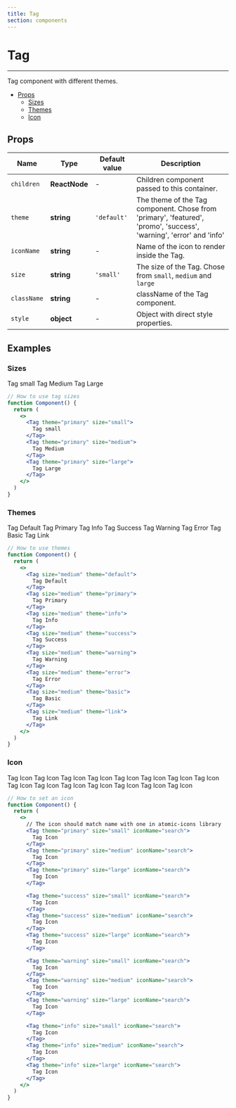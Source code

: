 ```yaml
---
title: Tag
section: components
---
```



# Tag

---

Tag component with different themes.

- [Props](#Props)
  - [Sizes](#Sizes)
  - [Themes](#Themes)
  - [Icon](#Icon)

## Props

| Name        | Type          | Default value | Description                                                                                                         |
| ----------- | ------------- | ------------- | ------------------------------------------------------------------------------------------------------------------- |
| `children`  | **ReactNode** | -             | Children component passed to this container.                                                                        |
| `theme`     | **string**    | `'default'`   | The theme of the Tag component. Chose from 'primary', 'featured', 'promo', 'success', 'warning', 'error' and 'info' |
| `iconName`  | **string**    | -             | Name of the icon to render inside the Tag.                                                                          |
| `size`      | **string**    | `'small'`     | The size of the Tag. Chose from `small`, `medium` and `large`                                                       |
| `className` | **string**    | -             | className of the Tag component.                                                                                     |
| `style`     | **object**    | -             | Object with direct style properties.                                                                                |

## Examples

### Sizes

<Demo title="Tag Sizes" background={colors.bgGrey}>
  <Flexbox
    display="flex"
    direction="row"
    justifyContent="between"
    wrap="wrap"
    alignItems="center"
  >
    <Tag theme="primary" size="small">
      Tag small
    </Tag>
    <Tag theme="primary" size="medium">
      Tag Medium
    </Tag>
    <Tag theme="primary" size="large">
      Tag Large
    </Tag>
  </Flexbox>
</Demo>

```jsx
// How to use tag sizes
function Component() {
  return (
    <>
      <Tag theme="primary" size="small">
        Tag small
      </Tag>
      <Tag theme="primary" size="medium">
        Tag Medium
      </Tag>
      <Tag theme="primary" size="large">
        Tag Large
      </Tag>
    </>
  )
}
```

### Themes

<Demo title="Tag themes" background={colors.bgGrey}>
  <Flexbox display="flex" direction="row" justifyContent="between" wrap="wrap">
    <Tag size="medium" theme="default">
      Tag Default
    </Tag>
    <Tag size="medium" theme="primary">
      Tag Primary
    </Tag>
    <Tag size="medium" theme="info">
      Tag Info
    </Tag>
    <Tag size="medium" theme="success">
      Tag Success
    </Tag>
    <Tag size="medium" theme="warning">
      Tag Warning
    </Tag>
    <Tag size="medium" theme="error">
      Tag Error
    </Tag>
    <Tag size="medium" theme="basic">
      Tag Basic
    </Tag>
    <Tag size="medium" theme="link">
      Tag Link
    </Tag>
  </Flexbox>
</Demo>

```jsx
// How to use themes
function Component() {
  return (
    <>
      <Tag size="medium" theme="default">
        Tag Default
      </Tag>
      <Tag size="medium" theme="primary">
        Tag Primary
      </Tag>
      <Tag size="medium" theme="info">
        Tag Info
      </Tag>
      <Tag size="medium" theme="success">
        Tag Success
      </Tag>
      <Tag size="medium" theme="warning">
        Tag Warning
      </Tag>
      <Tag size="medium" theme="error">
        Tag Error
      </Tag>
      <Tag size="medium" theme="basic">
        Tag Basic
      </Tag>
      <Tag size="medium" theme="link">
        Tag Link
      </Tag>
    </>
  )
}
```

### Icon

<Demo title="Tag Icon" background={colors.bgGrey}>
  <Flexbox display="flex" direction="row" justifyContent="between" wrap="wrap" alignItems="center" style={{padding: "8px"}}>
    <Tag theme="primary" size="small" iconName="search">
      Tag Icon
    </Tag>
    <Tag theme="primary" size="medium" iconName="search">
      Tag Icon
    </Tag>
    <Tag theme="primary" size="large" iconName="search">
      Tag Icon
    </Tag>
  </Flexbox>
  <Flexbox display="flex" direction="row" justifyContent="between" wrap="wrap" alignItems="center" style={{padding: "8px"}}>
    <Tag theme="success" size="small" iconName="search">
      Tag Icon
    </Tag>
    <Tag theme="success" size="medium" iconName="search">
      Tag Icon
    </Tag>
    <Tag theme="success" size="large" iconName="search">
      Tag Icon
    </Tag>
  </Flexbox>
  <Flexbox display="flex" direction="row" justifyContent="between" wrap="wrap" alignItems="center" style={{padding: "8px"}}>
    <Tag theme="warning" size="small" iconName="search">
      Tag Icon
    </Tag>
    <Tag theme="warning" size="medium" iconName="search">
      Tag Icon
    </Tag>
    <Tag theme="warning" size="large" iconName="search">
      Tag Icon
    </Tag>
  </Flexbox>
  <Flexbox display="flex" direction="row" justifyContent="between" wrap="wrap" alignItems="center" style={{padding: "8px"}}>
    <Tag theme="error" size="small" iconName="search">
      Tag Icon
    </Tag>
    <Tag theme="error" size="medium" iconName="search">
      Tag Icon
    </Tag>
    <Tag theme="error" size="large" iconName="search">
      Tag Icon
    </Tag>
  </Flexbox>
  <Flexbox display="flex" direction="row" justifyContent="between" wrap="wrap" alignItems="center" style={{padding: "8px"}}>
    <Tag theme="info" size="small" iconName="search">
      Tag Icon
    </Tag>
    <Tag theme="info" size="medium" iconName="search">
      Tag Icon
    </Tag>
    <Tag theme="info" size="large" iconName="search">
      Tag Icon
    </Tag>
  </Flexbox>
</Demo>

```jsx
// How to set an icon
function Component() {
  return (
    <>
      // The icon should match name with one in atomic-icons library
      <Tag theme="primary" size="small" iconName="search">
        Tag Icon
      </Tag>
      <Tag theme="primary" size="medium" iconName="search">
        Tag Icon
      </Tag>
      <Tag theme="primary" size="large" iconName="search">
        Tag Icon
      </Tag>

      <Tag theme="success" size="small" iconName="search">
        Tag Icon
      </Tag>
      <Tag theme="success" size="medium" iconName="search">
        Tag Icon
      </Tag>
      <Tag theme="success" size="large" iconName="search">
        Tag Icon
      </Tag>

      <Tag theme="warning" size="small" iconName="search">
        Tag Icon
      </Tag>
      <Tag theme="warning" size="medium" iconName="search">
        Tag Icon
      </Tag>
      <Tag theme="warning" size="large" iconName="search">
        Tag Icon
      </Tag>

      <Tag theme="info" size="small" iconName="search">
        Tag Icon
      </Tag>
      <Tag theme="info" size="medium" iconName="search">
        Tag Icon
      </Tag>
      <Tag theme="info" size="large" iconName="search">
        Tag Icon
      </Tag>
    </>
  )
}
```
